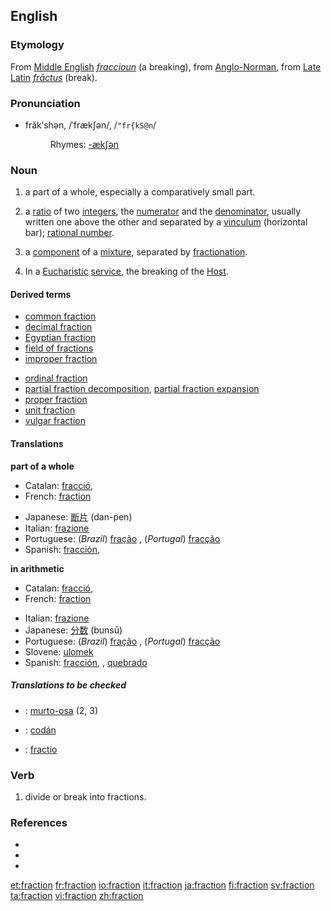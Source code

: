==English==
===Etymology===
From [[Middle English]] ''[[fraccioun]]'' (a breaking), from [[Anglo-Norman]], from [[Late Latin]] ''[[frāctus]]'' (break).

===Pronunciation===
*frăkʹshən, /ˈfrækʃən/, /<tt>"fr{kS@n</tt>/
*:Rhymes: [[Rhymes:English:-ækʃən|-ækʃən]]

===Noun===
{{en-noun}}
# a part of a whole, especially a comparatively small part.
#{{arithmetic}} a [[ratio]] of two [[integer]]s, the [[numerator]] and the [[denominator]], usually written one above the other and separated by a [[vinculum]] (horizontal bar); [[rational number]].
#{{chemistry}} a [[component]] of a [[mixture]], separated by [[fractionation]].
# In a [[Eucharistic]] [[service]], the breaking of the [[Host]].

====Derived terms====
{{top2}}
*[[common fraction]]
*[[decimal fraction]]
*[[Egyptian fraction]]
*[[field of fractions]]
*[[improper fraction]]
{{mid2}}
*[[ordinal fraction]]
*[[partial fraction decomposition]], [[partial fraction expansion]]
*[[proper fraction]]
*[[unit fraction]]
*[[vulgar fraction]]
{{bottom}}

====Translations====
'''part of a whole'''
{{top}}
*Catalan: [[fracció]], {{f}}
*French: [[fraction#French|fraction]] {{f}}
{{mid}}
*Japanese: [[断片]] (dan-pen)
*Italian: [[frazione]] {{f}}
*Portuguese: (''Brazil'') [[fração]] {{f}}, (''Portugal'') [[fracção]] {{f}}
*Spanish: [[fracción]], {{f}}
{{bottom}}

'''in arithmetic'''
{{top}}
*Catalan: [[fracció]], {{f}}
*French: [[fraction#French|fraction]] {{f}}
{{mid}}
*Italian: [[frazione]] {{f}}
*Japanese: [[分数]] (bunsū)
*Portuguese: (''Brazil'') [[fração]] {{f}}, (''Portugal'') [[fracção]] {{f}}
*Slovene: [[ulomek]] {{m}}
*Spanish: [[fracción]], {{f}}, [[quebrado]] {{m}}
{{bottom}}

<!--rfv-sense
'''part of a particular society or group'''
{{top}}
{{mid}}
{{bottom}}
-->

=====Translations to be checked=====
<!--Remove this section once all of the translations below have been moved into the tables above.-->
{{checktrans}}
*{{ttbc|Finnish}}: [[murto-osa]] (2, 3)
*{{ttbc|Irish}}: [[codán]]
*{{ttbc|Latin}}: [[fractio]]

=== Verb ===
{{en-verb}}
# divide or break into fractions.

=== References ===
* {{R:Dictionary.com|fraction}}
* {{R:American Heritage 2000|fraction}}
* {{R:WordNet 2003|fraction}}

[[et:fraction]]
[[fr:fraction]]
[[io:fraction]]
[[it:fraction]]
[[ja:fraction]]
[[fi:fraction]]
[[sv:fraction]]
[[ta:fraction]]
[[vi:fraction]]
[[zh:fraction]]